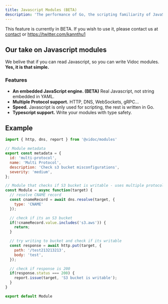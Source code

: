 ```yaml
---
title: Javascript Modules (BETA)
description: 'The performance of Go, the scripting familiarity of JavaScript'
---
```


<Warning>This feature is currently in BETA. If you wish to use it, please contact us at <a href="mailto:contact@vidocsecurity.com">contact</a> or https://twitter.com/kannthu1</Warning>

## Our take on Javascript modules

We belive that if you can read Javascript, so you can write Vidoc modules. **Yes, it is that simple.**

### Features

- **An embedded JavaScript engine. (BETA)** Real Javascript, not string embedded in YAML.
- **Multiple Protocol support.** HTTP, DNS, WebSockets, gRPC...
- **Speed.** Javascript is only used for scripting, the rest is written in Go.
- **Typescript support.** Write your modules with type safety.

## Example

```javascript Multi Protocol module
import { http, dns, report } from '@vidoc/modules'

// Module metadata
export const metadata = {
  id: 'multi-protocol',
  name: 'Multi Protocol',
  description: 'Check s3 bucket misconfigurations',
  severity: 'medium',
};

// Module that checks if S3 bucket is writable - uses multiple protocols
const Module = async function(target) {
  // resolve CNAME record
  const cnameRecord = await dns.resolve(target, {
    type: 'CNAME'
  });

  // check if its an S3 bucket
  if(!cnameRecord.value.includes('s3.aws')) {
    return;
  }

  // try writing to bucket and check if its writable
  const response = await http.put(target, {
    path: '/test213213213',
    body: 'test',
  });

  // check if response is 200
  if(response.status === 200) {
    report.issue(target, 'S3 bucket is writable');
  }
}

export default Module
```